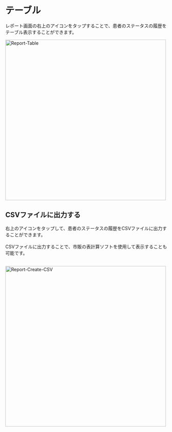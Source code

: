 # テーブル

レポート画面の右上のアイコンをタップすることで、患者のステータスの履歴をテーブル表示することができます。

<Image zoom src="/assets/report/report-table.png" alt="Report-Table" height="500" />

## CSVファイルに出力する

右上のアイコンをタップして、患者のステータスの履歴をCSVファイルに出力することができます。<br></br>
CSVファイルに出力することで、市販の表計算ソフトを使用して表示することも可能です。<br></br>

<Image zoom src="/assets/report/report-create-csv.png" alt="Report-Create-CSV" height="500" />

